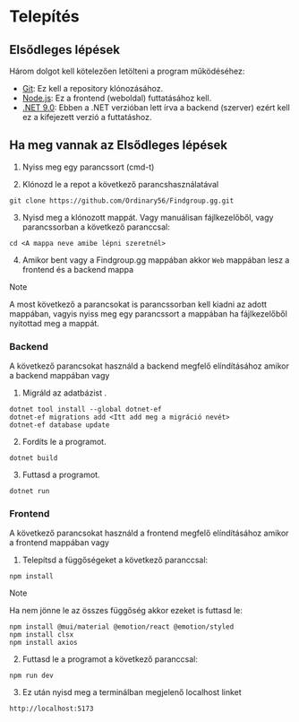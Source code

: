 # Telepítés

## Elsődleges lépések

Három dolgot kell kötelezően letölteni a program működéséhez:

- [Git](https://git-scm.com/downloads): Ez kell a repository klónozásához.
- [Node.js](https://nodejs.org/en/download): Ez a frontend (weboldal) futtatásához kell.
- [.NET 9.0](https://download.visualstudio.microsoft.com/download/pr/b0032fde-aac9-4c3e-b78c-4bd605910241/8d2aa21baac4aef9b996671cd8a48fb2/dotnet-sdk-9.0.202-win-x64.exe):
 Ebben a .NET verzióban lett írva a backend (szerver) ezért kell ez a kifejezett verzió a futtatáshoz.

## Ha meg vannak az Elsődleges lépések

1. Nyiss meg egy parancssort (cmd-t)

2. Klónozd le a repot a következő parancshasználatával
```
git clone https://github.com/Ordinary56/Findgroup.gg.git
```
3. Nyisd meg a klónozott mappát. Vagy manuálisan fájlkezelőből, vagy parancssorban a következő paranccsal:
```
cd <A mappa neve amibe lépni szeretnél>
```

4. Amikor bent vagy a Findgroup.gg mappában akkor `Web` mappában lesz a frontend és a backend mappa
>[!NOTE]
>
> A most következő a parancsokat is parancssorban kell kiadni az adott mappában, vagyis nyiss meg egy parancssort a mappában ha fájlkezelőből nyitottad meg a mappát.

### Backend 

A következő parancsokat használd a backend megfelő elíndításához amikor a backend mappában vagy

1. Migráld az adatbázist .
```
dotnet tool install --global dotnet-ef
dotnet-ef migrations add <Itt add meg a migráció nevét>
dotnet-ef database update
```
2. Fordíts le a programot.
```
dotnet build
```
3. Futtasd a programot.
```
dotnet run
```

### Frontend

A következő parancsokat használd a frontend megfelő elíndításához amikor a frontend mappában vagy

1. Telepítsd a függőségeket a következő paranccsal:
```
npm install
``` 
>[!NOTE]
>
> Ha nem jönne le az összes függőség akkor ezeket is futtasd le:
```
npm install @mui/material @emotion/react @emotion/styled
npm install clsx
npm install axios
```
2. Futtasd le a programot a következő paranccsal:
```
npm run dev
``` 
3. Ez után nyisd meg a terminálban megjelenő localhost linket

```
http://localhost:5173
``` 